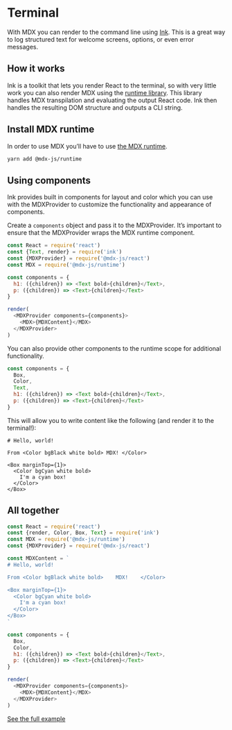 
# Terminal

With MDX you can render to the command line using [Ink][].
This is a great way to log structured text for welcome screens,
options, or even error messages.

## How it works

Ink is a toolkit that lets you render React to the terminal, so
with very little work you can also render MDX using the
[runtime library][runtime].
This library handles MDX transpilation and evaluating the output
React code.
Ink then handles the resulting DOM structure and outputs a CLI
string.

## Install MDX runtime

In order to use MDX you’ll have to use [the MDX runtime][runtime].

```sh
yarn add @mdx-js/runtime
```

## Using components

Ink provides built in components for layout and color which you can
use with the MDXProvider to customize the functionality and appearance
of components.

Create a `components` object and pass it to the MDXProvider.
It’s important to ensure that the MDXProvider wraps the MDX runtime
component.

```js
const React = require('react')
const {Text, render} = require('ink')
const {MDXProvider} = require('@mdx-js/react')
const MDX = require('@mdx-js/runtime')

const components = {
  h1: ({children}) => <Text bold>{children}</Text>,
  p: ({children}) => <Text>{children}</Text>
}

render(
  <MDXProvider components={components}>
    <MDX>{MDXContent}</MDX>
  </MDXProvider>
)
```

You can also provide other components to the runtime scope for additional
functionality.

```js
const components = {
  Box,
  Color,
  Text,
  h1: ({children}) => <Text bold>{children}</Text>,
  p: ({children}) => <Text>{children}</Text>
}
```

This will allow you to write content like the following
(and render it to the terminal!):

```mdx
# Hello, world!

From <Color bgBlack white bold> MDX! </Color>

<Box marginTop={1}>
  <Color bgCyan white bold>
    I'm a cyan box!
  </Color>
</Box>
```

## All together

```js
const React = require('react')
const {render, Color, Box, Text} = require('ink')
const MDX = require('@mdx-js/runtime')
const {MDXProvider} = require('@mdx-js/react')

const MDXContent = `
# Hello, world!

From <Color bgBlack white bold>    MDX!    </Color>

<Box marginTop={1}>
  <Color bgCyan white bold>
    I'm a cyan box!
  </Color>
</Box>
`

const components = {
  Box,
  Color,
  h1: ({children}) => <Text bold>{children}</Text>,
  p: ({children}) => <Text>{children}</Text>
}

render(
  <MDXProvider components={components}>
    <MDX>{MDXContent}</MDX>
  </MDXProvider>
)
```

<Tweet tweetId="1141781114786160641" />

[See the full example](https://github.com/mdx-js/mdx/tree/master/examples/cli)

[ink]: https://github.com/vadimdemedes/ink
[runtime]: https://mdxjs.com/advanced/runtime

